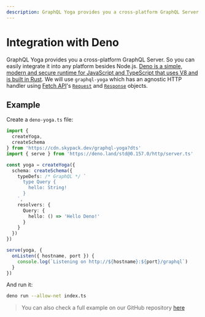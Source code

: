 ```yaml
---
description: GraphQL Yoga provides you a cross-platform GraphQL Server. So you can easily integrate it into any platform besides Node.js.
---
```


# Integration with Deno

GraphQL Yoga provides you a cross-platform GraphQL Server. So you can easily integrate it into any platform besides Node.js.
[Deno is a simple, modern and secure runtime for JavaScript and TypeScript that uses V8 and is built in Rust](https://deno.land/).
We will use `graphql-yoga` which has an agnostic HTTP handler using [Fetch API](https://developer.mozilla.org/en-US/docs/Web/API/Fetch_API/Using_Fetch)'s [`Request`](https://developer.mozilla.org/en-US/docs/Web/API/Request) and [`Response`](https://developer.mozilla.org/en-US/docs/Web/API/Response) objects.

## Example

Create a `deno-yoga.ts` file:

```ts filename="deno-yoga.ts"
import {
  createYoga,
  createSchema
} from 'https://cdn.skypack.dev/graphql-yoga?dts'
import { serve } from 'https://deno.land/std@0.157.0/http/server.ts'

const yoga = createYoga({
  schema: createSchema({
    typeDefs: /* GraphQL */ `
      type Query {
        hello: String!
      }
    `,
    resolvers: {
      Query: {
        hello: () => 'Hello Deno!'
      }
    }
  })
})

serve(yoga, {
  onListen({ hostname, port }) {
    console.log(`Listening on http://${hostname}:${port}/graphql`)
  }
})
```

And run it:

```bash
deno run --allow-net index.ts
```

> You can also check a full example on our GitHub repository [here](https://github.com/dotansimha/graphql-yoga/tree/v3/examples/deno)
